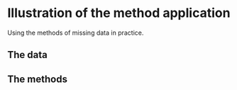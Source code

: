 # Illustration of the method application 

Using the methods of missing data in practice.  

## The data 

## The methods
